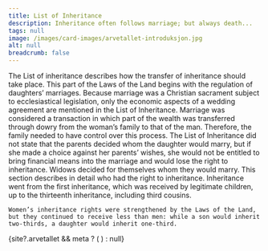```yaml
---
title: List of Inheritance
description: Inheritance often follows marriage; but always death...
tags: null
image: /images/card-images/arvetallet-introduksjon.jpg
alt: null
breadcrumb: false
---
```


 

<SitatHero 
    title='List of Inheritance'
    ingress='“A father and a mother are to decide on their daughters’ marriages if they are alive. But if they are dead, the closest paternal kinsmen are to decide.”'  
    footer='List of Inheritance, chapter 1'
/>

<Container stil="firstletter text-left text-xl" columns={2} margin={10}> 
    The List of inheritance describes how the transfer of inheritance should take place. This part of the Laws of the Land begins with the regulation of daughters’ marriages. Because marriage was a Christian sacrament subject to ecclesiastical legislation, only the economic aspects of a wedding agreement are mentioned in the List of Inheritance. Marriage was considered a transaction in which part of the wealth was transferred through dowry from the woman’s family to that of the man. Therefore, the family needed to have control over this process. The List of Inheritance did not state that the parents decided whom the daughter would marry, but if she made a choice against her parents’ wishes, she would not be entitled to bring financial means into the marriage and would lose the right to inheritance. Widows decided for themselves whom they would marry. This section describes in detail who had the right to inheritance. Inheritance went from the first inheritance, which was received by legitimate children, up to the thirteenth inheritance, including third cousins. 
    
    Women’s inheritance rights were strengthened by the Laws of the Land, but they continued to receive less than men: while a son would inherit two-thirds, a daughter would inherit one-third.
</Container>

<Container>
    {site?.arvetallet && meta ? (
    <SubTextsCards items={site?.arvetallet} meta={meta} />
  ) : null}
</Container>
 

